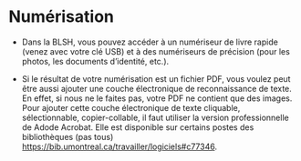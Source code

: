 # Numérisation {#sec-numerisation}

-   Dans la BLSH, vous pouvez accéder à un numériseur de livre rapide (venez avec votre clé USB) et à des numériseurs de précision (pour les photos, les documents d'identité, etc.).

-   Si le résultat de votre numérisation est un fichier PDF, vous voulez peut être aussi ajouter une couche électronique de reconnaissance de texte. En effet, si nous ne le faites pas, votre PDF ne contient que des images. Pour ajouter cette couche électronique de texte cliquable, sélectionnable, copier-collable, il faut utiliser la version professionnelle de Adode Acrobat. Elle est disponible sur certains postes des bibliothèques (pas tous) <https://bib.umontreal.ca/travailler/logiciels#c77346>.
